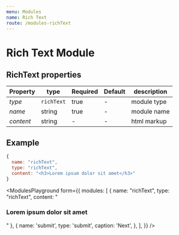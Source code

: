 ```yaml
---
menu: Modules
name: Rich Text
route: /modules-richText
---
```


# Rich Text Module

## RichText properties

| Property     | type           | Required | Default | description |
| ------------ | -------------- | -------- | ------- | ----------- |
| *type*       | `richText`    | true     | -       | module type |
| *name*       | string         | true     | -       | module name |
| *content*    | string         | -        | -       | html markup        |


## Example
```jsx
{
  name: "richText",
  type: "richText",
  content: "<h3>Lorem ipsum dolor sit amet</h3>"
}
```

<ModulesPlayground
  form={{
    modules: [
      {
        name: "richText",
        type: "richText",
        content: "<h3>Lorem ipsum dolor sit amet</h3>"
      },
      {
        name: 'submit',
        type: 'submit',
        caption: 'Next',
      },
    ],
  }}
/>
